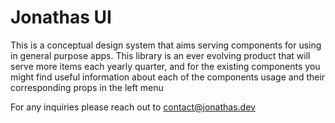 
<Meta title="Home"/>

# Jonathas UI

This is a conceptual design system that aims serving components for using in general purpose apps. This library is an ever evolving product that will serve more items each yearly quarter, and for the existing components you might find useful information about each of the components usage  and their corresponding props in the left menu

For any inquiries please reach out to contact@jonathas.dev 
